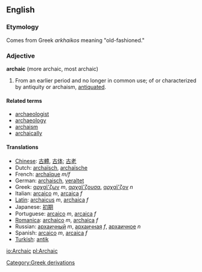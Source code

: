 ==English==

===Etymology===
Comes from Greek ''arkhaikos'' meaning "old-fashioned."

===Adjective===
'''archaic''' (more archaic, most archaic)

#From an earlier period and no longer in common use; of or characterized by antiquity or archaism, [[antiquated]].

====Related terms====
*[[archaeologist]]
*[[archaeology]]
*[[archaism]]
*[[archaically]]

====Translations====
*[[Chinese]]: [[古體]], [[古体]]; [[古老]]
*Dutch: [[archaïsch]], [[archaïsche]]
*French: [[archaïque]] ''m/f''
*German: [[archaisch]], [[veraltet]]
*Greek: [[αρχαϊ'ζων]] ''m'', [[αρχαϊ'ζουσα]], [[αρχαϊ'ζον]] ''n''
*Italian: [[arcaico]] ''m'', [[arcaica]] ''f''
*[[Latin]]: [[archaicus]] ''m'', [[archaica]] ''f''
*Japanese: [[初期]]
*Portuguese: [[arcaico]] ''m'', [[arcaica]] ''f''
*[[Romanica]]: [[archaico]] ''m'', [[archaica]] ''f''
*Russian: [[архаичный]] ''m'', [[архаичная]] ''f'', [[архаичное]] ''n''
*Spanish: [[arcaico]] ''m'', [[arcaica]] ''f''
*[[Turkish]]: [[antik]]

[[Category:Greek derivations]]

[[io:Archaic]]
[[pl:Archaic]]
